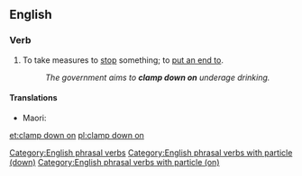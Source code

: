 ==English==

===Verb===
{{head|en|verb}}

# {{lb|en|transitive|idiomatic}} To take measures to [[stop]] something; to [[put an end to]].
#: '' The government aims to '''clamp down on''' underage drinking.''

====Translations====
{{trans-top|to take measures to stop something}}
{{trans-mid}}
* Maori: {{t|mi|pēhipēhi}}
{{trans-bottom}}

[[Category:English phrasal verbs]]
[[Category:English phrasal verbs with particle (down)]]
[[Category:English phrasal verbs with particle (on)]]

[[et:clamp down on]]
[[pl:clamp down on]]